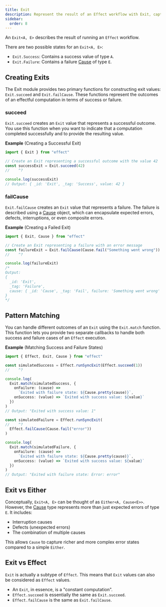 ```yaml
---
title: Exit
description: Represent the result of an Effect workflow with Exit, capturing success values or failure causes.
sidebar:
  order: 8
---
```


An `Exit<A, E>` describes the result of running an `Effect` workflow.

There are two possible states for an `Exit<A, E>`:

- `Exit.Success`: Contains a success value of type `A`.
- `Exit.Failure`: Contains a failure [Cause](/docs/data-types/cause/) of type `E`.

## Creating Exits

The Exit module provides two primary functions for constructing exit values: `Exit.succeed` and `Exit.failCause`.
These functions represent the outcomes of an effectful computation in terms of success or failure.

### succeed

`Exit.succeed` creates an `Exit` value that represents a successful outcome.
You use this function when you want to indicate that a computation completed successfully and to provide the resulting value.

**Example** (Creating a Successful Exit)

```ts twoslash
import { Exit } from "effect"

// Create an Exit representing a successful outcome with the value 42
const successExit = Exit.succeed(42)
//    ^?

console.log(successExit)
// Output: { _id: 'Exit', _tag: 'Success', value: 42 }
```

### failCause

`Exit.failCause` creates an `Exit` value that represents a failure.
The failure is described using a [Cause](/docs/data-types/cause/) object, which can encapsulate expected errors, defects, interruptions, or even composite errors.

**Example** (Creating a Failed Exit)

```ts twoslash
import { Exit, Cause } from "effect"

// Create an Exit representing a failure with an error message
const failureExit = Exit.failCause(Cause.fail("Something went wrong"))
//    ^?

console.log(failureExit)
/*
Output:
{
  _id: 'Exit',
  _tag: 'Failure',
  cause: { _id: 'Cause', _tag: 'Fail', failure: 'Something went wrong' }
}
*/
```

## Pattern Matching

You can handle different outcomes of an `Exit` using the `Exit.match` function.
This function lets you provide two separate callbacks to handle both success and failure cases of an `Effect` execution.

**Example** (Matching Success and Failure States)

```ts twoslash
import { Effect, Exit, Cause } from "effect"

const simulatedSuccess = Effect.runSyncExit(Effect.succeed(1))
//    ^?

console.log(
  Exit.match(simulatedSuccess, {
    onFailure: (cause) =>
      `Exited with failure state: ${Cause.pretty(cause)}`,
    onSuccess: (value) => `Exited with success value: ${value}`
  })
)
// Output: "Exited with success value: 1"

const simulatedFailure = Effect.runSyncExit(
//    ^?
  Effect.failCause(Cause.fail("error"))
)

console.log(
  Exit.match(simulatedFailure, {
    onFailure: (cause) =>
      `Exited with failure state: ${Cause.pretty(cause)}`,
    onSuccess: (value) => `Exited with success value: ${value}`
  })
)
// Output: "Exited with failure state: Error: error"
```

## Exit vs Either

Conceptually, `Exit<A, E>` can be thought of as `Either<A, Cause<E>>`. However, the [Cause](/docs/data-types/cause/) type represents more than just expected errors of type `E`. It includes:

- Interruption causes
- Defects (unexpected errors)
- The combination of multiple causes

This allows `Cause` to capture richer and more complex error states compared to a simple `Either`.

## Exit vs Effect

`Exit` is actually a subtype of `Effect`. This means that `Exit` values can also be considered as `Effect` values.

- An `Exit`, in essence, is a "constant computation".
- `Effect.succeed` is essentially the same as `Exit.succeed`.
- `Effect.failCause` is the same as `Exit.failCause`.
